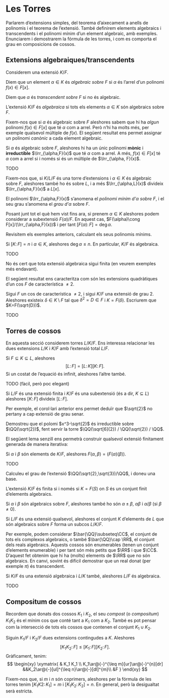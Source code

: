 # Les Torres

Parlarem d'extensions simples, del teorema d'aixecament a anells de polinomis i el teorema de l'extensió.
També definirem elements algebraics i transcendents i el polinomi mínim d'un element algebraic, amb exemples.
Enunciarem i demostrarem la fórmula de les torres, i com es comporta el grau en composicions de cossos.

## Extensions algebraiques/transcendents

Considerem una extensió $K/F$.

::: {.definition name="element algebraic"}
Diem que un element $\alpha\in K$ és *algebraic sobre $F$* si $\alpha$ és l'arrel d'un polinomi $f(x)\in F[x]$.

Diem que $\alpha$ és *transcendent sobre $F$* si no és algebraic.

L'extensió $K/F$ és *algebraica* si tots els elements $\alpha\in K$ són algebraics sobre $F$.
:::

Fixem-nos que si $\alpha$ és algebraic sobre $F$ aleshores sabem que hi ha *algun* polinomi $f(x)\in F[x]$ que té $\alpha$
com a arrel. Però n'hi ha molts més, per exemple qualsevol múltiple de $f(x)$. El següent resultat ens permet assignar un
polinomi *canònic* a cada element algebraic.

::: {.proposition}
Si $\alpha$ és algebraic sobre $F$, aleshores hi ha un únic polinomi **mònic** i **irreductible** $\Irr_{\alpha,F}(x)$ que
té $\alpha$ com a arrel. A més, $f(x)\in F[x]$ té $\alpha$ com a arrel si i només si és un múltiple de $\Irr_{\alpha, F}(x)$.
:::
::: {.proof}
TODO
:::

Fixem-nos que, si $K/L/F$ és una torre d'extensions i $\alpha\in K$ és algebraic sobre $F$, aleshores també ho és sobre $L$,
i a més $\Irr_{\alpha,L}(x)$ divideix $\Irr_{\alpha,F}(x)$ a $L[x]$.

::: {.definition name="polinomi mínim"}
El polinomi $\Irr_{\alpha,F}(x)$ s'anomena el *polinomi mínim d'$\alpha$ sobre $F$*, i el seu grau s'anomena el *grau d'$\alpha$*
sobre $F$.
:::

Posant junt tot el què hem vist fins ara, si prenem $\alpha\in K$ aleshores podem considerar a subextensió $F(\alpha)/F$.
En aquest cas, $F(\alpha)\cong F[x]/(\Irr_{\alpha,F}(x))$ i per tant $[F(\alpha)\colon F] = \deg \alpha$.

::: {.example}
Revisitem els exemples anteriors, calculant els seus polinomis mínims.
:::

::: {.proposition}
Si $[K\colon F]=n$ i $\alpha\in K$, aleshores $\deg\alpha\leq n$. En particular, $K/F$ és algebraica.
:::
::: {.proof}
TODO
:::

No és cert que tota extensió algebraica sigui finita (en veurem exemples més endavant).

El següent resultat ens caracteritza com són les extensions quadràtiques d'un cos $F$ de característica $\neq 2$.

::: {.proposition name=""}
Sigui $F$ un cos de característica $\neq 2$, i sigui $K/F$ una extensió de grau $2$. Aleshores existeix $\delta\in K\setminus F$
tal que $\delta^2=D\in F$ i $K=F(\delta)$. Escriurem que $K=F(\sqrt{D})$.
:::
::: {.proof}
TODO
:::

## Torres de cossos

En aquesta secció considerem torres $L/K/F$. Ens interessa relacionar les dues extensions $L/K$ i $K/F$ amb l'extensió
total $L/F$.

::: {.theorem #torres name="fórmula de les torres"}
Si $F\subseteq K\subseteq L$, aleshores
$$
[L\colon F] = [L\colon K][K \colon F].
$$
Si un costat de l'equació és infinit, aleshores l'altre també.
:::
::: {.proof}
TODO (fàcil, però poc elegant)
:::

::: {.corollary}
Si $L/F$ és una extensió finita i $K/F$ és una subextensió (és a dir, $K\subseteq L$) aleshores $[K\colon F]$ divideix $[L\colon F]$.
:::

Per exemple, el corol·lari anterior ens permet deduïr que $\sqrt{2}$ no pertany a cap extensió de grau senar.

::: {.exercise}
Demostreu que el polomi $x^3-\sqrt{2}$ és irreductible sobre $\QQ(\sqrt{2})$, fent servir la torre $\QQ(\sqrt[6]{2}) / \QQ(\sqrt{2}) / \QQ$.
:::

El següent lema senzill ens permetrà construir qualsevol extensió finitament generada de manera iterativa:

::: {.lemma}
Si $\alpha$ i $\beta$ són elements de $K/F$, aleshores $F(\alpha,\beta)=(F(\alpha)(\beta))$.
:::
::: {.proof}
TODO
:::

::: {.exercise}
Calculeu el grau de l'extensió $\QQ(\sqrt{2},\sqrt{3})/\QQ$, i doneu una base.
:::

::: {.theorem}
L'extensió $K/F$ és finita si i només si $K=F(S)$ on $S$ és un conjunt finit d'elements algebraics.
:::

::: {.corollary name=""}
Si $\alpha$ i $\beta$ són algebraics sobre $F$, aleshores també ho són $\alpha\pm \beta$, $\alpha\beta$ i $\alpha/\beta$ (si $\beta\neq 0$).
:::

::: {.corollary name=""}
Si $L/F$ és una extensió qualsevol, aleshores el conjunt $K$ d'elements de $L$ que són algebraics sobre $F$ forma un subcos $L/K/F$.
:::

Per exemple, podem considerar $\bar{\QQ}\subseteq\CC$, el conjunt de tots els complexos algebraics, o també $\bar{\QQ}\cap \RR$, el conjunt
dels reals algebraics. Aquests cossos són enumerables (tenen un conjunt d'elements enumerable) i per tant són més petits que $\RR$ i que $\CC$.
D'aquest fet obtenim que hi ha (molts) elements de $\RR$ que no són algebraics. En canvi, sovint és difícil demostrar que
un real donat (per exemple $\pi$) és transcendent.

::: {.theorem name=""}
Si $K/F$ és una extensió algebraica i $L/K$ també, aleshores $L/F$ és algebraica.
:::
::: {.proof}
TODO
:::

## Compositum de cossos

Recordem que donats dos cossos $K_1$ i $K_2$, el seu *compost* (o *compositum*) $K_1K_2$ és el mínim cos que conté
tant a $K_1$ com a $K_2$. També es pot pensar com la intersecció de tots els cossos que contenen el conjunt $K_1\cup K_2$.

::: {.proposition name=""}
Siguin $K_1/F$ i $K_2/F$ dues extensions contingudes a $K$. Aleshores
$$
[K_1K_2\colon F] \leq [K_1\colon F] [K_2 \colon F].
$$
Gràficament, tenim:
$$
\begin{xy}
\xymatrix{
  & K_1 K_1 \\
  K_1\ar@{-}^{\leq m}[ur]\ar@{-}^{n}[dr] &&K_2\ar@{-}[ul]^{\leq n}\ar@{-}[dl]^{m}\\
  &F
}
\end{xy}
$$
:::

Fixem-nos que, si $m$ i $n$ són coprimers, aleshores per la fórmula de les torres tenim $[K_1K2\colon K_1]=m$ i $[K_1K_2\colon K_2]=n$.
En general, però la desigualtat serà estricta.


